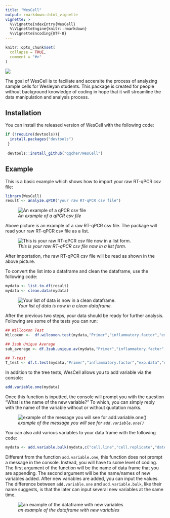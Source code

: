 ```yaml
---
title: "WesCell"
output: rmarkdown::html_vignette
vignette: >
  %\VignetteIndexEntry{WesCell}
  %\VignetteEngine{knitr::rmarkdown}
  %\VignetteEncoding{UTF-8}
---
```


```r
knitr::opts_chunk$set(
  collapse = TRUE,
  comment = "#>"
)
```

![](readme_p1.jpg)

<!-- badges: start -->
<!-- badges: end -->

The goal of WesCell is to faciliate and acceralte the process of analyzing sample cells for Wesleyan students. This package is created for people without background knowledge of coding in hope that it will streamline the data manipulation and analysis process. 

## Installation

You can install the released version of WesCell with the following code:

``` r
if (!require(devtools)){
  install.packages("devtools")
 }
 
 devtools::install_github("qqcher/WesCell")
```

## Example

This is a basic example which shows how to import your raw RT-qPCR csv file:

```r
library(WesCell)
result <- analyze.qPCR("your raw RT-qPCR csv file")
```

![*An example of a qPCR csv file*](Result.jpg) 
  
  Above picture is an example of a raw RT-qPCR csv file. The package will read your raw RT-qPCR csv file as a list. 

![*This is your raw RT-qPCR csv file now in a list form.*](Result2.jpg)
 
  After importation, rhe raw RT-qPCR csv file will be read as shown in the above picture.

  To convert the list into a dataframe and clean the dataframe, use the following code:
```r
mydata <- list.to.df(result)
mydata <- clean.data(mydata)
```

![*Your list of data is now in a clean dataframe.*](list.to.df.jpg)

  After the previous two steps, your data should be ready for further analysis. Following are some of the tests you can run:

```r
## Willcoxon Test
Wilcoxon <-  df.wilcoxon.test(mydata,"Primer","inflammatory.factor","exp.data","cell.line")

## 3sub Unique Average
sub_average <- df.3sub.unique.av(mydata,"Primer","inflammatory.factor","exp.data","cell.line")

## T-test
T_test <- df.t.test(mydata,"Primer","inflammatory.factor","exp.data","cell.line")
```

  In addition to the tree tests, WesCell allows you to add variable via the console:
```r
add.variable.one(mydata)
```
  Once this function is inputted, the console will prompt you with the question "What is the name of the new variable?" To which, you can simply reply with the name of the variable without or without quotation marks.
  
  ![*example of the message you will see for `add.variable.one()`*](add.variable.one.jpg)

  
  You can also add various variables to your data frame with the following code:
```r
mydata <- add.variable.bulk(mydata,c("cell.line","cell.replicate","date.performed"))
```
  Different from the function `add.variable.one`, this function does not prompt a message in the console. Instead, you will have to some level of coding. The first argument of the function will be the name of data frame that you are appending. The second argument will be the name/names of new variables added. After new variables are added, you can input the values. 
  The difference between `add.variable.one` and `add.variable.bulk`, like their name suggests, is that the later can input several new variables at the same time. 
  
  ![*an example of the dataframe with new variables*](add.variable.bulk.jpg)



